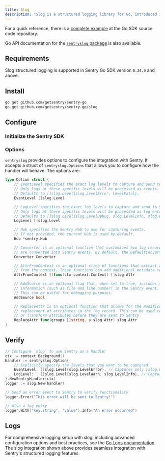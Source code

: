 ```yaml
---
title: Slog
description: "Slog is a structured logging library for Go, introduced in Go 1.21. This guide demonstrates how to integrate slog with Sentry to capture and send logs to Sentry."
---
```


For a quick reference, there is a [complete example](https://github.com/getsentry/sentry-go/tree/master/_examples/slog) at the Go SDK source code repository.

Go API documentation for the [`sentryslog` package](https://pkg.go.dev/github.com/getsentry/sentry-go/slog) is also available.

## Requirements

Slog structured logging is supported in Sentry Go SDK version `0.34.0` and above.

## Install

```bash
go get github.com/getsentry/sentry-go
go get github.com/getsentry/sentry-go/slog
```

## Configure

### Initialize the Sentry SDK

<PlatformContent includePath="getting-started-config" />

### Options

`sentryslog` provides options to configure the integration with Sentry. It accepts a struct of `sentryslog.Options` that allows you to configure how the handler will behave. The options are:

```go
type Option struct {
	// EventLevel specifies the exact log levels to capture and send to Sentry as Events.
	// Only logs at these specific levels will be processed as events.
	// Defaults to []slog.Level{slog.LevelError, LevelFatal}.
	EventLevel []slog.Level

	// LogLevel specifies the exact log levels to capture and send to Sentry as Log entries.
	// Only logs at these specific levels will be processed as log entries.
	// Defaults to []slog.Level{slog.LevelDebug, slog.LevelInfo, slog.LevelWarn, slog.LevelError, LevelFatal}.
	LogLevel []slog.Level

	// Hub specifies the Sentry Hub to use for capturing events.
	// If not provided, the current Hub is used by default.
	Hub *sentry.Hub

	// Converter is an optional function that customizes how log records
	// are converted into Sentry events. By default, the DefaultConverter is used.
	Converter Converter

	// AttrFromContext is an optional slice of functions that extract attributes
	// from the context. These functions can add additional metadata to the log entry.
	AttrFromContext []func(ctx context.Context) []slog.Attr

	// AddSource is an optional flag that, when set to true, includes the source
	// information (such as file and line number) in the Sentry event.
	// This can be useful for debugging purposes.
	AddSource bool

	// ReplaceAttr is an optional function that allows for the modification or
	// replacement of attributes in the log record. This can be used to filter
	// or transform attributes before they are sent to Sentry.
	ReplaceAttr func(groups []string, a slog.Attr) slog.Attr
}
```

## Verify

```go
// Configure `slog` to use Sentry as a handler
ctx := context.Background()
handler := sentryslog.Option{
    // Explicitly specify the levels that you want to be captured.
	EventLevel: []slog.Level{slog.LevelError}, // Captures only [slog.LevelError] as error events.
	LogLevel:   []slog.Level{slog.LevelWarn, slog.LevelInfo}, // Captures only [slog.LevelWarn] and [slog.LevelInfo] as log entries.
}.NewSentryHandler(ctx)
logger := slog.New(handler)

// Send an error event to Sentry to verify functionality
logger.Error("This error will be sent to Sentry!")

// Also a log entry
logger.With("key.string", "value").Info("An error occurred")
```

<Include name="logs/go-ctx-usage-alert.mdx"/>

## Logs

For comprehensive logging setup with slog, including advanced configuration options and best practices, see the [Go Logs documentation](/platforms/go/logs/). The slog integration shown above provides seamless integration with Sentry's structured logging features.

